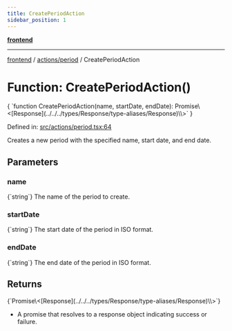 ```yaml
---
title: CreatePeriodAction
sidebar_position: 1
---
```



[**frontend**](../../..)

***

[frontend](../../..) / [actions/period](..) / CreatePeriodAction

# Function: CreatePeriodAction()

<CodeBlock language="ts">
{ `function CreatePeriodAction(name, startDate, endDate): Promise\<[Response](../../../types/Response/type-aliases/Response)\<void\>\>` }
</CodeBlock>

Defined in: [src/actions/period.tsx:64](https://github.com/svsticky/CommitteeClash/blob/cf8a63ee123fe6ef8b9cc633622ca8c3bc6fa48a/frontend/src/actions/period.tsx#L64)

Creates a new period with the specified name, start date, and end date.

## Parameters

### name
<CodeBlock language="ts">
{`string`}
</CodeBlock>
The name of the period to create.

### startDate
<CodeBlock language="ts">
{`string`}
</CodeBlock>
The start date of the period in ISO format.

### endDate
<CodeBlock language="ts">
{`string`}
</CodeBlock>
The end date of the period in ISO format.

## Returns
<CodeBlock language="ts">
{`Promise\<[Response](../../../types/Response/type-aliases/Response)\<void\>\>`}
</CodeBlock>

- A promise that resolves to a response object indicating success or failure.
